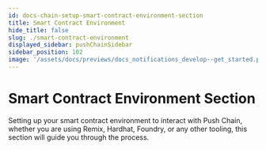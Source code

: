 ```yaml
---
id: docs-chain-setup-smart-contract-environment-section
title: Smart Contract Environment
hide_title: false
slug: ./smart-contract-environment
displayed_sidebar: pushChainSidebar
sidebar_position: 102
image: '/assets/docs/previews/docs_notifications_develop--get_started.png'
---
```


<head>
  <title>Smart Contract Environment Section | Setup | Push Chain Docs</title>
</head>

<!-- Content Start -->
# Smart Contract Environment Section

Setting up your smart contract environment to interact with Push Chain, whether you are using Remix, Hardhat, Foundry, or any other tooling, this section will guide you through the process.

<br />


<DocCardList />
